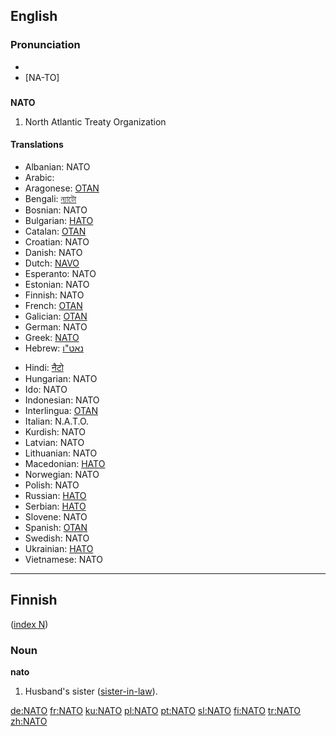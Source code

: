 {{see|nato}}
==English==
{{wikipedia}}
===Pronunciation===
*{{IPA|/'neɪtəʊ/}}
*[NA-TO]

==={{Acronym}}===
'''NATO'''

# North Atlantic Treaty Organization

====Translations====
{{top}}
*Albanian: NATO
*Arabic: {{ARchar|[[حلف الناتو]]}}
*Aragonese: [[OTAN]] {{f}}
*Bengali: [[ন্যাটো]]
*Bosnian: NATO
*Bulgarian: [[НАТО]]
*Catalan: [[OTAN]] {{f}}
*Croatian: NATO
*Danish: NATO
*Dutch: [[NAVO]]
*Esperanto: NATO
*Estonian: NATO
*Finnish: NATO
*French: [[OTAN]] {{f}}
*Galician: [[OTAN]] {{f}}
*German: NATO {{f}}
*Greek: [[ΝΑΤΟ]]
*Hebrew: [[נאט"ו]]
{{mid}}
*Hindi: [[नैटो]]
*Hungarian: NATO
*Ido: NATO
*Indonesian: NATO
*Interlingua: [[OTAN]]
*Italian: N.A.T.O.
*Kurdish: NATO
*Latvian: NATO
*Lithuanian: NATO
*Macedonian: [[НАТО]]
*Norwegian: NATO
*Polish: NATO
*Russian: [[НАТО]] {{f}}
*Serbian: [[НАТО]]
*Slovene: NATO
*Spanish: [[OTAN]] {{f}}
*Swedish: NATO
*Ukrainian: [[НАТО]]
*Vietnamese: NATO
{{bottom}}

----

==Finnish==
([[Wiktionary:Finnish_index_n|index N]])

===Noun===
'''nato'''
#Husband's sister ([[sister-in-law]]).

[[de:NATO]]
[[fr:NATO]]
[[ku:NATO]]
[[pl:NATO]]
[[pt:NATO]]
[[sl:NATO]]
[[fi:NATO]]
[[tr:NATO]]
[[zh:NATO]]